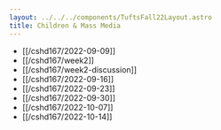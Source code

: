 ```yaml
---
layout: ../../../components/TuftsFall22Layout.astro
title: Children & Mass Media
---
```


- [[/cshd167/2022-09-09]]
- [[/cshd167/week2]]
- [[/cshd167/week2-discussion]]
- [[/cshd167/2022-09-16]]
- [[/cshd167/2022-09-23]]
- [[/cshd167/2022-09-30]]
- [[/cshd167/2022-10-07]]
- [[/cshd167/2022-10-14]]